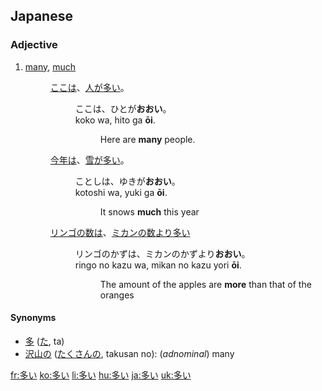 ==Japanese==
{{ja-kanjitab|多}}

===Adjective===
{{ja-adj|k|decl=i|hira=おおい|rom=ōi}}

# [[many]], [[much]]
#: [[ここ]][[は]]、[[人]][[が]][[多い]]。
#:: ここは、ひとが'''おおい'''。
#:: koko wa, hito ga '''ōi'''.
#::: Here are '''many''' people.
#: [[今年]][[は]]、[[雪]][[が]][[多い]]。
#:: ことしは、ゆきが'''おおい'''。
#:: kotoshi wa, yuki ga '''ōi'''.
#::: It snows '''much''' this year
#: [[リンゴ]][[の]][[数]][[は]]、[[ミカン]][[の]][[数]][[より]][[多い]]
#:: リンゴのかずは、ミカンのかずより'''おおい'''。
#:: ringo no kazu wa, mikan no kazu yori '''ōi'''.
#::: The amount of the apples are '''more''' than that of the oranges

{{ja-i|多|おお|ō}}

====Synonyms====
* [[多]] ([[た]], ta)
* [[沢山]]の ([[たくさん]]の, takusan no): (''adnominal'') many

[[fr:多い]]
[[ko:多い]]
[[li:多い]]
[[hu:多い]]
[[ja:多い]]
[[uk:多い]]